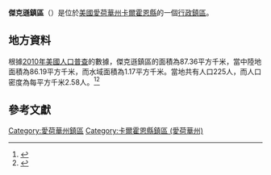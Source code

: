 {{noteTA
|G1=USState
|G2=地名
|G3=Unit
}}
{{Infobox settlement
|official_name            = 傑克遜鎮區
|native_name = Jackson Township
|settlement_type          = [[行政鎮區|行政鎮區]]
|image_skyline            = 
|imagesize                = 
|image_map                = Map highlighting Jackson Township, Calhoun County, Iowa.svg
|mapsize                  = 250px
|pushpin_map  =USA Iowa
|pushpin_label = 傑克遜鎮區
|pushpin_label_position   = top
|pushpin_map_caption      = 傑克遜鎮區在愛荷華州的位置
|subdivision_type         = [[世界政區索引|國家]]
|subdivision_type1        = [[美国州份|州份]]
|subdivision_type2        = [[愛荷華州行政区划|縣]]
|subdivision_name         = [[美国|美国]]
|subdivision_name1        = [[愛荷華州|愛荷華州]]
|subdivision_name2        = [[卡爾霍恩縣_(愛荷華州)|卡爾霍恩縣]]
|elevation_ft             = 1089
|elevation_m              = 332
|timezone                 = [[北美中部時區|北美中部時區]]
|area_total_km2           = 87.36
|area_land_km2            = 86.19
|area_water_km2           = 1.17
|area_total_sq_mi         = 
|area_land_sq_mi          = 
|area_water_sq_mi         = 
|population_as_of         = [[2010年美國人口普查|2010]]
|population_footnotes     = 
|population_total         = 225
|population_density_km2   = auto
|population_density_sq_mi = auto
|utc_offset               = -6
|coordinates              = {{coord|42|15|12|N|94|48|17|W|type:city_region:US-AL_source:GNS-enwiki|display=inline,title}}
| coor_pinpoint           = 
| coordinates_footnotes   = 
|timezone_DST             = CDT
|utc_offset_DST           = -5
|postal_code_type         = [[美國郵區編號|郵區編號]]
|postal_code              = 
|area_code                = {{link-en|电话区号712|Area code 712|712}}
|blank_name = [[地名信息系统|GNIS ID]]
|blank_info = 468095
}}
'''傑克遜鎮區'''（{{lang-en|Jackson Township}}）是位於[[美國|美國]][[愛荷華州|愛荷華州]][[卡爾霍恩縣_(愛荷華州)|卡爾霍恩縣]]的一個[[行政鎮區|行政鎮區]]。

== 地方資料 ==
根據[[2010年美國人口普查|2010年美國人口普查]]的數據，傑克遜鎮區的面積為87.36平方千米，當中陸地面積為86.19平方千米，而水域面積為1.17平方千米。當地共有人口225人，而人口密度為每平方千米2.58人。<ref name="GR8">{{cite web|url=http://factfinder2.census.gov|publisher=[[美国人口调查局|美国人口调查局]]|accessdate=2011-05-14|title=American FactFinder|archive-date=2013-09-11|archive-url=https://web.archive.org/web/20130911234518/http://factfinder2.census.gov/|dead-url=no}}</ref><ref>{{cite web|url=https://www.citypopulation.de/en/usa/iowa/admin/|title=USA: Iowa (Counties and Townships) - City Population}}</ref>

== 參考文獻 ==
{{reflist}}

{{卡爾霍恩縣 (愛荷華州)}}

{{DEFAULTSORT:Jackson Township}}
[[Category:愛荷華州鎮區|Category:愛荷華州鎮區]]
[[Category:卡爾霍恩縣鎮區_(愛荷華州)|Category:卡爾霍恩縣鎮區 (愛荷華州)]]

{{Iowa-geo-stub}}